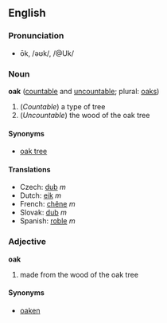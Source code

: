 == English ==
===Pronunciation===
*ōk, /əʊk/, /@Uk/

=== Noun ===
'''oak''' ([[countable]] and [[uncountable]]; plural: [[oaks]])

# (''Countable'') a type of tree
# (''Uncountable'') the wood of the oak tree

==== Synonyms ====
*[[oak tree]]

==== Translations ====
*Czech: [[dub]] ''m''
*Dutch: [[eik]] ''m''
*French: [[chêne]] ''m''
*Slovak: [[dub]] ''m''
*Spanish: [[roble]] ''m''

===Adjective===
'''oak'''

# made from the wood of the oak tree

====Synonyms====
*[[oaken]]